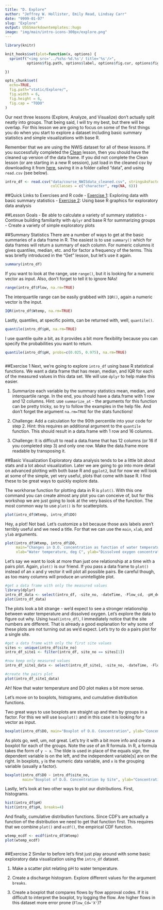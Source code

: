 ```yaml
---
title: "D. Explore"
author: "Jeffrey W. Hollister, Emily Read, Lindsay Carr"
date: "9999-01-07"
slug: "Explore"
output: USGSmarkdowntemplates::hugo
image: "img/main/intro-icons-300px/explore.png"
---
```


```r
library(knitr)

knit_hooks$set(plot=function(x, options) {
  sprintf("<img src='../%s%s-%d.%s'/ title='%s'/>", 
          options$fig.path, options$label, options$fig.cur, options$fig.ext, options$fig.cap)

})

opts_chunk$set(
  echo=TRUE,
  fig.path="static/Explore/",
  fig.width = 6,
  fig.height = 6,
  fig.cap = "TODO"
)
```

Our next three lessons (Explore, Analyze, and Visualize) don't actually split neatly into groups.  That being said, I will try my best, but there will be overlap.  For this lesson we are going to focus on some of the first things you do when you start to explore a dataset including basic summary statistics and simple visualizations with base R.

Remember that we are using the NWIS dataset for all of these lessons. If you successfully completed the [Clean](/intro-curriculum/clean) lesson, then you should have the cleaned up version of the data frame. If you did not complete the Clean lesson (or are starting in a new R session), just load in the cleaned csv by downloading it from [here](/intro-curriculum/data), saving it in a folder called "data", and using `read.csv` (see below).

```r
intro_df <- read.csv("data/course_NWISdata_cleaned.csv", stringsAsFactors = FALSE, 
                     colClasses = c("character", rep(NA, 6)))
```

##Quick Links to Exercises and R code
- [Exercise 1](#exercise-1): Exploring data with basic summary statistics
- [Exercise 2](#exercise-2): Using base R graphics for exploratory data analysis 

##Lesson Goals
- Be able to calculate a variety of summary statistics
- Continue building familiarity with `dplyr` and base R for summarizing groups
- Create a variety of simple exploratory plots

##Summary Statistics
There are a number of ways to get at the basic summaries of a data frame in R.  The easiest is to use `summary()` which for data frames will return a summary of each column.  For numeric columns it gives quantiles, median, etc. and for factor a frequency of the terms.  This was briefly introduced in the "Get" lesson, but let's use it again. 

```r
summary(intro_df)
```

If you want to look at the range, use `range()`, but it is looking for a numeric vector as input. Also, don't forget to tell it to ignore NAs!

```r
range(intro_df$Flow, na.rm=TRUE)
```

The interquartile range can be easily grabbed with `IQR()`, again a numeric vector is the input.

```r
IQR(intro_df$Wtemp, na.rm=TRUE)
```

Lastly, quantiles, at specific points, can be returned with, well, `quantile()`.

```r
quantile(intro_df$pH, na.rm=TRUE)
```

I use quantile quite a bit, as it provides a bit more flexibility because you can specify the probabilities you want to return.

```r
quantile(intro_df$pH, probs=c(0.025, 0.975), na.rm=TRUE)
```

```r
```

##Exercise 1
Next, we're going to explore `intro_df` using base R statistical functions. We want a data frame that has mean, median, and IQR for each of the measured values in this data set. We will use `dplyr` to help make this easier. 

1. Summarize each variable by the summary statistics mean, median, and interquartile range. In the end, you should have a data.frame with 1 row and 12 columns. Hint: use `summarize_at` - the arguments for this function can be pretty tricky, so try to follow the examples in the help file. And don't forget the argument `na.rm=TRUE` for the stats functions!

2. Challenge: Add a calculation for the 90th percentile into your code for step 2. Hint: this requires an additional argument to the `quantile` function. This should result in a data.frame with 1 row and 16 columns.

3. Challenge: It is difficult to read a data.frame that has 12 columns (or 16 if you completed step 3) and only one row. Make the data.frame more readable by transposing it.


##Basic Visualization
Exploratory data analysis tends to be a little bit about stats and a lot about visualization.  Later we are going to go into more detail on advanced plotting with both base R and `ggplot2`, but for now we will look at some of the simple, yet very useful, plots that come with base R. I find these to be great ways to quickly explore data.  

The workhorse function for plotting data in R is `plot()`.  With this one command you can create almost any plot you can conceive of, but for this workshop we are just going to look at the very basics of the function. The most common way to use `plot()` is for scatterplots.  

```r
plot(intro_df$Wtemp, intro_df$DO)
```

Hey, a plot! Not bad. Let's customize a bit because those axis labels aren't terribly useful and we need a title. For that we can use the `main`, `xlab`, and `ylab` arguments.

```r
plot(intro_df$Wtemp, intro_df$DO,
     main="Changes in D.O. concentration as function of water temperature",
     xlab="Water temperature, deg C", ylab="Dissolved oxygen concentration, mg/L")
```

Let's say we want to look at more than just one relationship at a time with a pairs plot.  Again, `plot()` is our friend. If you pass a data frame to `plot()` instead of an x and y vector it will plot all possible pairs. Be careful though, as too many columns will produce an unintelligble plot. 

```r
#get a data frame with only the measured values
library(dplyr)
intro_df_data <- select(intro_df, -site_no, -dateTime, -Flow_cd, -pH_det_lim)
plot(intro_df_data)
```

The plots look a bit strange - we'd expect to see a stronger relationship between water temperature and dissolved oxygen. Let's explore the data to figure out why. Using `head(intro_df)`, I immediately notice that the site numbers are different. That is already a good explanation for why some of these plots are not turning out as we'd expect. Let's try to do a pairs plot for a single site.

```r
#get a data frame with only the first site values
sites <- unique(intro_df$site_no)
intro_df_site1 <- filter(intro_df, site_no == sites[1])

#now keep only measured values
intro_df_site1_data <- select(intro_df_site1, -site_no, -dateTime, -Flow_cd, -pH_det_lim)

#create the pairs plot
plot(intro_df_site1_data)
```

Ah! Now that water temperature and DO plot makes a bit more sense.

Let's move on to boxplots, histograms, and cumulative distribution functions.

Two great ways to use boxplots are straight up and then by groups in a factor. For this we will use `boxplot()` and in this case it is looking for a vector as input. 

```r
boxplot(intro_df$DO, main="Boxplot of D.O. Concentration", ylab="Concentration")
```

As plots go, well, um, not great.  Let's try it with a bit more info and create a boxplot for each of the groups. Note the use of an R formula. In R, a formula takes the form of `y ~ x`.  The tilde is used in place of the equals sign, the dependent variable is on the left, and the independent variable[s] are on the right. In boxplots, `y` is the numeric data variable, and `x` is the grouping variable (usually a factor).

```r
boxplot(intro_df$DO ~ intro_df$site_no, 
        main="Boxplot of D.O. Concentration by Site", ylab="Concentration")
```

Lastly, let's look at two other ways to plot our distributions.  First, histograms.

```r
hist(intro_df$pH)
hist(intro_df$pH, breaks=4)
```

And finally, cumulative distribution functions.  Since CDF's are actually a function of the distribution we need to get that function first.  This requires that we combine `plot()` and `ecdf()`, the empirical CDF function.

```r
wtemp_ecdf <- ecdf(intro_df$Wtemp)
plot(wtemp_ecdf)
```

```r
```

##Exercise 2
Similar to before let's first just play around with some basic exploratory data visualization using the `intro_df` dataset.

1. Make a scatter plot relating pH to water temperature. 

2. Create a discharge histogram. Explore different values for the argument `breaks`. 

3. Create a boxplot that compares flows by flow approval codes. If it is difficult to interpret the boxplot, try logging the flow. Are higher flows in this dataset more error prone (`Flow_Cd='X'`)?
